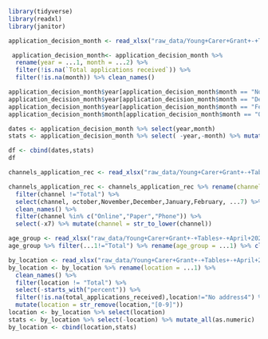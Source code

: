 ```r
library(tidyverse)
library(readxl)
library(janitor)

```

```r
application_decision_month <- read_xlsx("raw_data/Young+Carer+Grant+-+Tables+-+April+2020.xlsx",sheet = 2,skip = 3)
```

```r
 application_decision_month<- application_decision_month %>% 
  rename(year = ...1, month = ...2) %>% 
  filter(!is.na(`Total applications received`)) %>% 
  filter(!is.na(month)) %>% clean_names()
```

```r
application_decision_month$year[application_decision_month$month == "November"] <- "2019"
application_decision_month$year[application_decision_month$month == "December"] <- "2019"
application_decision_month$year[application_decision_month$month == "February"] <- "2020"
application_decision_month$month[application_decision_month$month == "October2"] <- "October"
```

```r
dates <- application_decision_month %>% select(year,month)
stats <- application_decision_month %>% select( -year,-month) %>% mutate_all(as.numeric)
```
```r
df <- cbind(dates,stats)
df
```

```r
channels_application_rec <- read_xlsx("raw_data/Young+Carer+Grant+-+Tables+-+April+2020.xlsx",sheet = 3,skip = 4)

channels_application_rec <- channels_application_rec %>% rename(channel = ...1, october = October1) %>% 
  filter(channel !="Total") %>% 
  select(channel, october,November,December,January,February, ...7) %>%
  clean_names() %>% 
  filter(channel %in% c("Online","Paper","Phone")) %>% 
  select(-x7) %>% mutate(channel = str_to_lower(channel))
```


```r
age_group <- read_xlsx("raw_data/Young+Carer+Grant+-+Tables+-+April+2020.xlsx",sheet = 4,skip = 3)
age_group %>% filter(...1!="Total") %>% rename(age_group = ...1) %>% clean_names() %>%filter(!is.na(total_applications_received)) %>% mutate(age_group=replace(age_group,which(age_group=="Other2"),"other")) %>% select(-percent_of_total_applications_received,-percent_authorised,-percent_denied,-percent_withdrawn)

```

```r
by_location <- read_xlsx("raw_data/Young+Carer+Grant+-+Tables+-+April+2020.xlsx",sheet = 5,skip = 3)
by_location <- by_location %>% rename(location = ...1) %>% 
  clean_names() %>% 
  filter(location != "Total") %>% 
  select(-starts_with("percent")) %>% 
  filter(!is.na(total_applications_received),location!="No address4") %>% 
  mutate(location = str_remove(location,"[0-9]"))
location <- by_location %>% select(location)
stats <- by_location %>% select(-location) %>% mutate_all(as.numeric)
by_location <- cbind(location,stats)
```

